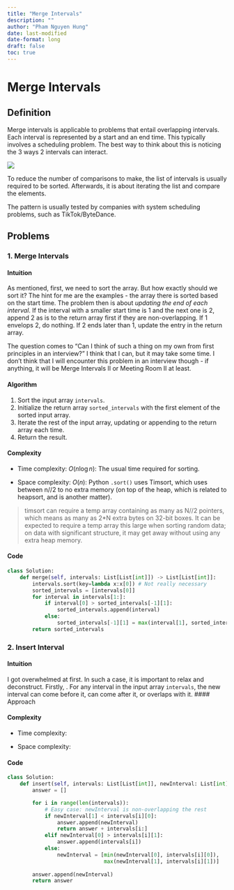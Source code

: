 ```yaml
---
title: "Merge Intervals"
description: ""
author: "Pham Nguyen Hung"
date: last-modified
date-format: long
draft: false
toc: true
---
```

# Merge Intervals

## Definition

Merge intervals is applicable to problems that entail overlapping intervals. Each interval is represented by a start and an end time. This typically involves a scheduling problem. The best way to think about this is noticing the 3 ways 2 intervals can interact.

![](interval 1.png)

To reduce the number of comparisons to make, the list of intervals is usually required to be sorted. Afterwards, it is about iterating the list and compare the elements.

The pattern is usually tested by companies with system scheduling problems, such as TikTok/ByteDance. 

## Problems

### 1. Merge Intervals

#### Intuition
<!-- Describe your first thoughts on how to solve this problem. -->
As mentioned, first, we need to sort the array. But how exactly should we sort it? The hint for me are the examples - the array there is sorted based on the start time. The problem then is about *updating the end of each interval*. If the interval with a smaller start time is 1 and the next one is 2, append 2 as is to the return array first if they are non-overlapping. If 1 envelops 2, do nothing. If 2 ends later than 1, update the entry in the return array.

The question comes to "Can I think of such a thing on my own from first principles in an interview?" I think that I can, but it may take some time. I don't think that I will encounter this problem in an interview though - if anything, it will be Merge Intervals II or Meeting Room II at least.

#### Algorithm
<!-- Describe your approach to solving the problem. -->
1. Sort the input array `intervals`.
2. Initialize the return array `sorted_intervals` with the first element of the sorted input array.
3. Iterate the rest of the input array, updating or appending to the return array each time.
4. Return the result.

#### Complexity
- Time complexity:
<!-- Add your time complexity here, e.g. $$O(n)$$ -->
$O(n\log n)$: The usual time required for sorting.

- Space complexity:
<!-- Add your space complexity here, e.g. $$O(n)$$ -->
$O(n)$: Python `.sort()` uses Timsort, which uses between n//2 to no extra memory (on top of the heap, which is related to heapsort, and is another matter).

> timsort can require a temp array containing as many as N//2 pointers, which means as many as 2*N extra bytes on 32-bit boxes.  It can be expected to require a temp array this large when sorting random data; on data with significant structure, it may get away without using any extra heap memory.

#### Code
```python
class Solution:
    def merge(self, intervals: List[List[int]]) -> List[List[int]]:
        intervals.sort(key=lambda x:x[0]) # Not really necessary
        sorted_intervals = [intervals[0]]
        for interval in intervals[1:]:
            if interval[0] > sorted_intervals[-1][1]:
                sorted_intervals.append(interval)
            else:
                sorted_intervals[-1][1] = max(interval[1], sorted_intervals[-1][1])
        return sorted_intervals
```

### 2. Insert Interval

#### Intuition
<!-- Describe your first thoughts on how to solve this problem. -->
I got overwhelmed at first. In such a case, it is important to relax and deconstruct. Firstly, . For any interval in the input array `intervals`, the new interval can come before it, can come after it, or overlaps with it. 
#### Approach
<!-- Describe your approach to solving the problem. -->

#### Complexity
- Time complexity:
<!-- Add your time complexity here, e.g. $$O(n)$$ -->

- Space complexity:
<!-- Add your space complexity here, e.g. $$O(n)$$ -->

#### Code
```python
class Solution:
    def insert(self, intervals: List[List[int]], newInterval: List[int]) -> List[List[int]]:
        answer = []

        for i in range(len(intervals)):
            # Easy case: newInterval is non-overlapping the rest
            if newInterval[1] < intervals[i][0]:
                answer.append(newInterval)
                return answer + intervals[i:]
            elif newInterval[0] > intervals[i][1]:
                answer.append(intervals[i])
            else:
                newInterval = [min(newInterval[0], intervals[i][0]),
                               max(newInterval[1], intervals[i][1])]
        
        answer.append(newInterval)
        return answer
```